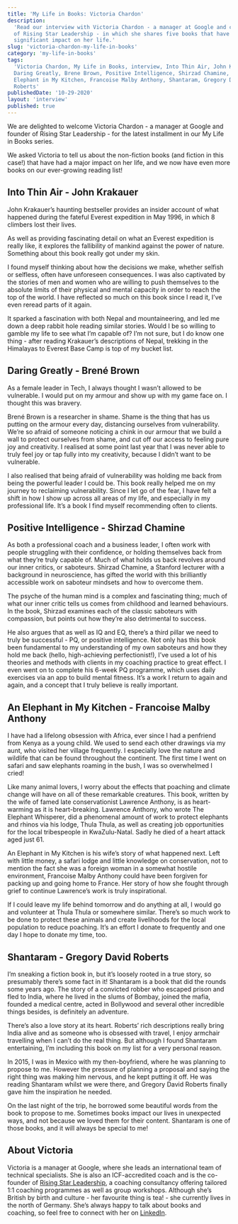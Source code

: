 ```yaml
---
title: 'My Life in Books: Victoria Chardon'
description:
  'Read our interview with Victoria Chardon - a manager at Google and co-founder
  of Rising Star Leadership - in which she shares five books that have had a
  significant impact on her life.'
slug: 'victoria-chardon-my-life-in-books'
category: 'my-life-in-books'
tags:
  'Victoria Chardon, My Life in Books, interview, Into Thin Air, John Krakauer,
  Daring Greatly, Brene Brown, Positive Intelligence, Shirzad Chamine, An
  Elephant in My Kitchen, Francoise Malby Anthony, Shantaram, Gregory David
  Roberts'
publishedDate: '10-29-2020'
layout: 'interview'
published: true
---
```



<p style={{ fontSize: '20px' }}>
We are delighted to welcome Victoria Chardon - a manager at Google and founder of Rising Star Leadership - for the latest installment in our My Life in Books series.


We asked Victoria to tell us about the non-fiction books (and fiction in this
case!) that have had a major impact on her life, and we now have even more books
on our ever-growing reading list!

</p>


<Box textAlign="center">
  <h2>Into Thin Air - John Krakauer</h2>
</Box>

<ImageFlexCenter
  src="book-summaries/john-krakauer-into-thin-air"
  altText="Into Thin Air - John Krakauer"
  width={266}
  height={400}
/>

John Krakauer’s haunting bestseller provides an insider account of what happened
during the fateful Everest expedition in May 1996, in which 8 climbers lost
their lives.

As well as providing fascinating detail on what an Everest expedition is really
like, it explores the fallibility of mankind against the power of nature.
Something about this book really got under my skin.

I found myself thinking about how the decisions we make, whether selfish or
selfless, often have unforeseen consequences. I was also captivated by the
stories of men and women who are willing to push themselves to the absolute
limits of their physical and mental capacity in order to reach the top of the
world. I have reflected so much on this book since I read it, I’ve even reread
parts of it again.

It sparked a fascination with both Nepal and mountaineering, and led me down a
deep rabbit hole reading similar stories. Would I be so willing to gamble my
life to see what I’m capable of? I’m not sure, but I do know one thing - after
reading Krakauer’s descriptions of Nepal, trekking in the Himalayas to Everest
Base Camp is top of my bucket list.

<AmazonCta link="https://www.amazon.com/Into-Thin-Air-Personal-Disaster/dp/0385494785/ref=as_li_ss_tl?dchild=1&keywords=into+thin+air+-+jon+krakauer&qid=1603977477&sr=8-1&linkCode=ll1&tag=paperbacktrav-20&linkId=ff9cf3e05575657f5bbab1e41733039e&language=en_US" />

<Box textAlign="center">
  <h2>Daring Greatly - Brené Brown</h2>
</Box>

<ImageFlexCenter
  src="book-summaries/brene-brown-daring-greatly"
  altText="Daring Greatly - Brené Brown"
  width={266}
  height={400}
/>

As a female leader in Tech, I always thought I wasn’t allowed to be vulnerable.
I would put on my armour and show up with my game face on. I thought this was
bravery.

Brené Brown is a researcher in shame. Shame is the thing that has us putting on
the armour every day, distancing ourselves from vulnerability. We’re so afraid
of someone noticing a chink in our armour that we build a wall to protect
ourselves from shame, and cut off our access to feeling pure joy and creativity.
I realised at some point last year that I was never able to truly feel joy or
tap fully into my creativity, because I didn’t want to be vulnerable.

I also realised that being afraid of vulnerability was holding me back from
being the powerful leader I could be. This book really helped me on my journey
to reclaiming vulnerability. Since I let go of the fear, I have felt a shift in
how I show up across all areas of my life, and especially in my professional
life. It’s a book I find myself recommending often to clients.

<AmazonCta link="https://www.amazon.com/Daring-Greatly-Courage-Vulnerable-Transforms/dp/1592408419/ref=as_li_ss_tl?dchild=1&keywords=Daring+Greatly+-+Bren%C3%A9+Brown&qid=1603977549&sr=8-1&linkCode=ll1&tag=paperbacktrav-20&linkId=5a43179d93aa58a52b79c7cdd046a1e8&language=en_US" />

<Box textAlign="center">
  <h2>Positive Intelligence - Shirzad Chamine</h2>
</Box>

<ImageFlexCenter
  src="book-summaries/shirzad-chamine-positive-intelligence"
  altText="Positive Intelligence - Shirzad Chamine"
  width={266}
  height={400}
/>

As both a professional coach and a business leader, I often work with people
struggling with their confidence, or holding themselves back from what they’re
truly capable of. Much of what holds us back revolves around our inner critics,
or saboteurs. Shirzad Chamine, a Stanford lecturer with a background in
neuroscience, has gifted the world with this brilliantly accessible work on
saboteur mindsets and how to overcome them.

The psyche of the human mind is a complex and fascinating thing; much of what
our inner critic tells us comes from childhood and learned behaviours. In the
book, Shirzad examines each of the classic saboteurs with compassion, but points
out how they’re also detrimental to success.

He also argues that as well as IQ and EQ, there’s a third pillar we need to
truly be successful - PQ, or positive intelligence. Not only has this book been
fundamental to my understanding of my own saboteurs and how they hold me back
(hello, high-achieving perfectionist!), I’ve used a lot of his theories and
methods with clients in my coaching practice to great effect. I even went on to
complete his 6-week PQ programme, which uses daily exercises via an app to build
mental fitness. It’s a work I return to again and again, and a concept that I
truly believe is really important.

<AmazonCta link="https://www.amazon.com/Positive-Intelligence-Individuals-Achieve-Potential/dp/1608322785/ref=as_li_ss_tl?dchild=1&keywords=Positive+Intelligence&qid=1603977619&sr=8-1&linkCode=ll1&tag=paperbacktrav-20&linkId=57a43ded55b8fe7f4d47a479664fd1bc&language=en_US" />

<Box textAlign="center">
  <h2>An Elephant in My Kitchen - Francoise Malby Anthony</h2>
</Box>

<ImageFlexCenter
  src="book-summaries/francoise-malby-anthony-an-elephant-in-my-kitchen"
  altText="An Elephant in My Kitchen - Francoise Malby Anthony"
  width={266}
  height={400}
/>

I have had a lifelong obsession with Africa, ever since I had a penfriend from
Kenya as a young child. We used to send each other drawings via my aunt, who
visited her village frequently. I especially love the nature and wildlife that
can be found throughout the continent. The first time I went on safari and saw
elephants roaming in the bush, I was so overwhelmed I cried!

Like many animal lovers, I worry about the effects that poaching and climate
change will have on all of these remarkable creatures. This book, written by the
wife of famed late conservationist Lawrence Anthony, is as heart-warming as it
is heart-breaking. Lawrence Anthony, who wrote The Elephant Whisperer, did a
phenomenal amount of work to protect elephants and rhinos via his lodge, Thula
Thula, as well as creating job opportunities for the local tribespeople in
KwaZulu-Natal. Sadly he died of a heart attack aged just 61.

An Elephant in My Kitchen is his wife’s story of what happened next. Left with
little money, a safari lodge and little knowledge on conservation, not to
mention the fact she was a foreign woman in a somewhat hostile environment,
Francoise Malby Anthony could have been forgiven for packing up and going home
to France. Her story of how she fought through grief to continue Lawrence’s work
is truly inspirational.

If I could leave my life behind tomorrow and do anything at all, I would go and
volunteer at Thula Thula or somewhere similar. There’s so much work to be done
to protect these animals and create livelihoods for the local population to
reduce poaching. It’s an effort I donate to frequently and one day I hope to
donate my time, too.

<AmazonCta link="https://www.amazon.com/Elephant-My-Kitchen-Courage-Survival/dp/150986492X/ref=as_li_ss_tl?dchild=1&keywords=An+Elephant+in+My+Kitchen+-+Francoise+Malby+Anthony&qid=1603977684&sr=8-1&linkCode=ll1&tag=paperbacktrav-20&linkId=063c7e2973ce58fb2e5bbb50fecbf917&language=en_US" />

<Box textAlign="center">
  <h2>Shantaram - Gregory David Roberts</h2>
</Box>

<ImageFlexCenter
  src="book-summaries/gregory-david-roberts-shantaram"
  altText="Shantaram - Gregory David Roberts"
  width={266}
  height={400}
/>

I’m sneaking a fiction book in, but it’s loosely rooted in a true story, so
presumably there’s some fact in it! Shantaram is a book that did the rounds some
years ago. The story of a convicted robber who escaped prison and fled to India,
where he lived in the slums of Bombay, joined the mafia, founded a medical
centre, acted in Bollywood and several other incredible things besides, is
definitely an adventure.

There’s also a love story at its heart. Roberts’ rich descriptions really bring
India alive and as someone who is obsessed with travel, I enjoy armchair
travelling when I can’t do the real thing. But although I found Shantaram
entertaining, I’m including this book on my list for a very personal reason.

In 2015, I was in Mexico with my then-boyfriend, where he was planning to
propose to me. However the pressure of planning a proposal and saying the right
thing was making him nervous, and he kept putting it off. He was reading
Shantaram whilst we were there, and Gregory David Roberts finally gave him the
inspiration he needed.

On the last night of the trip, he borrowed some beautiful words from the book to
propose to me. Sometimes books impact our lives in unexpected ways, and not
because we loved them for their content. Shantaram is one of those books, and it
will always be special to me!

<AmazonCta link="https://www.amazon.com/Shantaram-Novel-Gregory-David-Roberts/dp/0312330537/ref=as_li_ss_tl?dchild=1&keywords=Shantaram+-+Gregory+David+Roberts&qid=1603977747&sr=8-1&linkCode=ll1&tag=paperbacktrav-20&linkId=4ad0183188b041cd08e13818f714e09a&language=en_US" />

## About Victoria

Victoria is a manager at Google, where she leads an international team of
technical specialists. She is also an ICF-accredited coach and is the co-founder
of [Rising Star Leadership](https://risingstarleadership.com), a coaching
consultancy offering tailored 1:1 coaching programmes as well as group
workshops. Although she’s British by birth and culture - her favourite thing is
tea! - she currently lives in the north of Germany. She’s always happy to talk
about books and coaching, so feel free to connect with her on
[LinkedIn](https://www.linkedin.com/in/victoriachardon).
